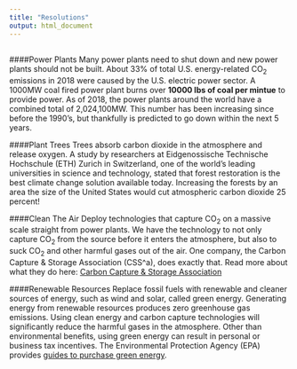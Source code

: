 ```yaml
---
title: "Resolutions"
output: html_document
---
```

##
##
##
####Power Plants
Many power plants need to shut down and new power plants should not be built. About 33% of total U.S. energy-related CO~2~ emissions in 2018 were caused by the U.S. electric power sector. A 1000MW coal fired power plant burns over **10000 lbs of coal per mintue** to provide power. As of 2018, the power plants around the world have a combined total of 2,024,100MW. This number has been increasing since before the 1990's, but thankfully is predicted to go down within the next 5 years. 


####Plant Trees
Trees absorb carbon dioxide in the atmosphere and release oxygen. A study by researchers at Eidgenossische Technische Hochschule (ETH) Zurich in Switzerland, one of the world's leading universities in science and technology, stated that forest restoration is the best climate change solution available today. Increasing the forests by an area the size of the United States would cut atmospheric carbon dioxide 25 percent!


####Clean The Air
Deploy technologies that capture CO~2~ on a massive scale straight from power plants. We have the technology to not only capture CO~2~ from the source before it enters the atmosphere, but also to suck CO~2~ and other harmful gases out of the air. One company, the Carbon Capture & Storage Association (CSS^a), does exactly that. 
Read more about what they do here: [Carbon Capture & Storage Association](http://www.ccsassociation.org/)


####Renewable Resources
Replace fossil fuels with renewable and cleaner sources of energy, such as wind and solar, called green energy. Generating energy from renewable resources produces zero greenhouse gas emissions. Using clean energy and carbon capture technologies will significantly reduce the harmful gases in the atmosphere. Other than environmental benefits, using green energy can result in personal or business tax incentives.
The Environmental Protection Agency (EPA) provides [guides to purchase green energy](https://www.epa.gov/greenpower/guide-purchasing-green-power).
